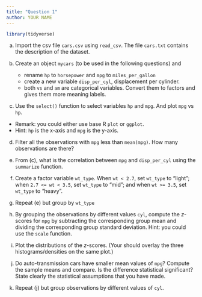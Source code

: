 ```yaml
---
title: "Question 1"
author: YOUR NAME
---
```


```r
library(tidyverse)
```


(a) Import the csv file `cars.csv` using `read_csv`. The file `cars.txt` contains the description of the dataset.



(b) Create an object `mycars` (to be used in the following questions) and
    - rename `hp` to `horsepower` and `mpg` to `miles_per_gallon`
    - create a new variable `disp_per_cyl`, displacement per cylinder.
    - both `vs` and `am` are categorical variables. Convert them to factors and gives them more meaning labels.



(c) Use the `select()` function to select variables `hp` and `mpg`. And plot `mpg` vs `hp`.

- Remark: you could either use base R `plot` or `ggplot`. 
- Hint: `hp` is the x-axis and `mpg` is the y-axis.



(d) Filter all the observations with `mpg` less than `mean(mpg)`. How many observations are there?



(e) From (c), what is the correlation between `mpg` and `disp_per_cyl` using the `summarize` function.



(f) Create a factor variable `wt_type`. When `wt < 2.7`, set `wt_type` to "light"; when `2.7 <= wt < 3.5`, set `wt_type` to "mid"; and when `wt >= 3.5`, set `wt_type` to "heavy".



(g) Repeat (e) but group by `wt_type`



(h) By grouping the observations by different values `cyl`, compute the $z$-scores for `mpg` by subtracting the corresponding group mean and dividing the corresponding group standard deviation. Hint: you could use the `scale` function.



(i) Plot the distributions of the $z$-scores. (Your should overlay the three histograms/densities on the same plot.)



(j) Do auto-transmission cars have smaller mean values of `mpg`? Compute the sample means and compare. Is the difference statistical significant? State clearly the statistical assumptions that you have made.



(k) Repeat (j) but group observations by different values of `cyl`.



